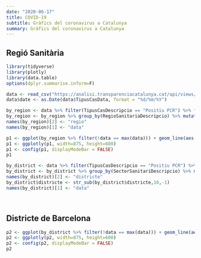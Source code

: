 ```yaml
---
date: "2020-06-17"
title: COVID-19
subtitle: Gràfics del coronavirus a Catalunya
summary: Gràfics del coronavirus a Catalunya
---
```

## Regió Sanitària
```r
library(tidyverse)
library(plotly)
library(data.table)
options(dplyr.summarise.inform=F)

data <- read_csv("https://analisi.transparenciacatalunya.cat/api/views/xuwf-dxjd/rows.csv", col_types = cols())
data$date <- as.Date(data$TipusCasData, format = "%d/%m/%Y")

by_region <- data %>% filter(TipusCasDescripcio == "Positiu PCR") %>% filter(!RegioSanitariaDescripcio == "No classificat") %>% group_by(date, RegioSanitariaDescripcio) %>% summarise(cases = sum(NumCasos)) 
by_region <- by_region %>% group_by(RegioSanitariaDescripcio) %>% mutate(casos = frollmean(cases, 7)) %>% arrange(desc(date))
names(by_region)[2] <- "regio"
names(by_region)[1] <- "data"

p1 <- ggplot(by_region %>% filter(!data == max(data))) + geom_line(aes(data, casos, color = regio)) + theme_minimal() + labs(x = "", y = "Mitjana de casos a 7 dies", color = "")
p1 <- ggplotly(p1, width=875, height=600)
p1 <- config(p1, displayModeBar = FALSE)
p1

by_district <- data %>% filter(TipusCasDescripcio == "Positiu PCR") %>% filter(str_detect(SectorSanitariDescripcio, 'Barcelona')) %>% group_by(date, SectorSanitariDescripcio) %>% summarise(cases = sum(NumCasos)) 
by_district <- by_district %>% group_by(SectorSanitariDescripcio) %>% mutate(casos = frollmean(cases, 7)) %>% arrange(desc(date))
names(by_district)[2] <- "districte"
by_district$districte <- str_sub(by_district$districte,10,-1)
names(by_district)[1] <- "data"
```
<br>

## Districte de Barcelona
```r
p2 <- ggplot(by_district %>% filter(!data == max(data))) + geom_line(aes(data, casos, color = districte)) + theme_minimal() + labs(x = "", y = "Mitjana de casos a 7 dies", color = "")
p2 <- ggplotly(p2, width=875, height=600)
p2 <- config(p2, displayModeBar = FALSE)
p2
```
